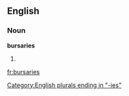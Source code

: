 ==English==

===Noun===
'''bursaries'''

# {{plural of|[[bursary]]}}

[[Category:English plurals ending in "-ies"]]

[[fr:bursaries]]